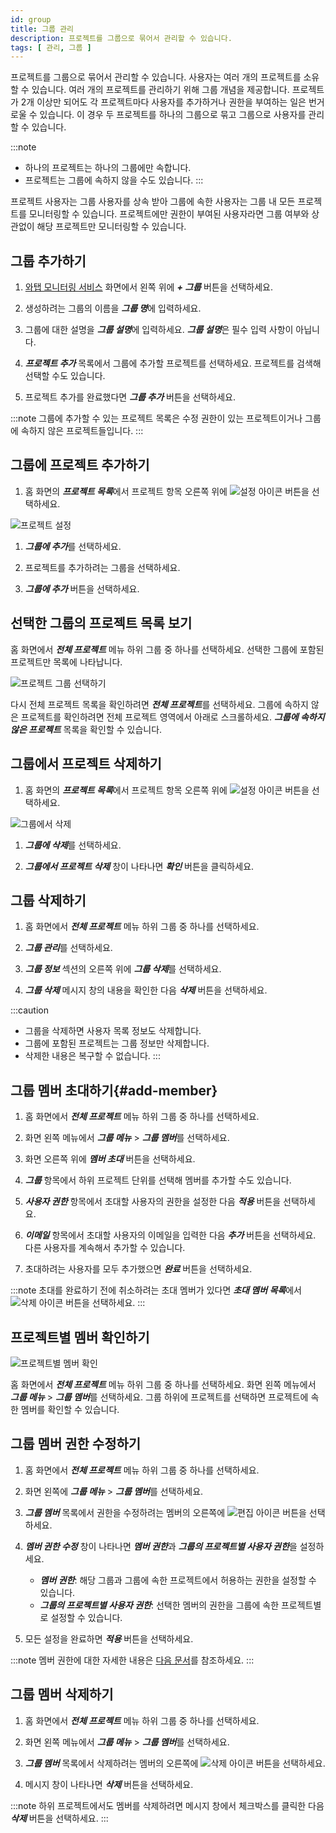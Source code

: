 ```yaml
---
id: group
title: 그룹 관리
description: 프로젝트를 그룹으로 묶어서 관리할 수 있습니다.
tags: [ 관리, 그룹 ]
---
```


프로젝트를 그룹으로 묶어서 관리할 수 있습니다. 사용자는 여러 개의 프로젝트를 소유할 수 있습니다. 여러 개의 프로젝트를 관리하기 위해 그룹 개념을 제공합니다. 프로젝트가 2개 이상만 되어도 각 프로젝트마다 사용자를 추가하거나 권한을 부여하는 일은 번거로울 수 있습니다. 이 경우 두 프로젝트를 하나의 그룹으로 묶고 그룹으로 사용자를 관리할 수 있습니다.

:::note
* 하나의 프로젝트는 하나의 그룹에만 속합니다.
* 프로젝트는 그룹에 속하지 않을 수도 있습니다.
:::

프로젝트 사용자는 그룹 사용자를 상속 받아 그룹에 속한 사용자는 그룹 내 모든 프로젝트를 모니터링할 수 있습니다. 프로젝트에만 권한이 부여된 사용자라면 그룹 여부와 상관없이 해당 프로젝트만 모니터링할 수 있습니다.

## 그룹 추가하기

1. [와탭 모니터링 서비스](https://service.whatap.io) 화면에서 왼쪽 위에 ***+ 그룹*** 버튼을 선택하세요.

1. 생성하려는 그룹의 이름을 ***그룹 명***에 입력하세요.

1. 그룹에 대한 설명을 ***그룹 설명***에 입력하세요. ***그룹 설명***은 필수 입력 사항이 아닙니다.

1. ***프로젝트 추가*** 목록에서 그룹에 추가할 프로젝트를 선택하세요. 프로젝트를 검색해 선택할 수도 있습니다.

1. 프로젝트 추가를 완료했다면 ***그룹 추가*** 버튼을 선택하세요.

:::note
그룹에 추가할 수 있는 프로젝트 목록은 수정 권한이 있는 프로젝트이거나 그룹에 속하지 않은 프로젝트들입니다.
:::

## 그룹에 프로젝트 추가하기

1. 홈 화면의 ***프로젝트 목록***에서 프로젝트 항목 오른쪽 위에 ![설정 아이콘](/img/ico-setting.svg) 버튼을 선택하세요. 

  ![프로젝트 설정](/img/project-add-group.png)

1. ***그룹에 추가***를 선택하세요.

1. 프로젝트를 추가하려는 그룹을 선택하세요.

1. ***그룹에 추가*** 버튼을 선택하세요.

## 선택한 그룹의 프로젝트 목록 보기

홈 화면에서 ***전체 프로젝트*** 메뉴 하위 그룹 중 하나를 선택하세요. 선택한 그룹에 포함된 프로젝트만 목록에 나타납니다.

![프로젝트 그룹 선택하기](/img/project-select-group.png)

다시 전체 프로젝트 목록을 확인하려면 ***전체 프로젝트***를 선택하세요. 그룹에 속하지 않은 프로젝트를 확인하려면 전체 프로젝트 영역에서 아래로 스크롤하세요. ***그룹에 속하지 않은 프로젝트*** 목록을 확인할 수 있습니다.

## 그룹에서 프로젝트 삭제하기

1. 홈 화면의 ***프로젝트 목록***에서 프로젝트 항목 오른쪽 위에 ![설정 아이콘](/img/ico-setting.svg) 버튼을 선택하세요. 

  ![그룹에서 삭제](/img/remove-project-from-group.png)

1. ***그룹에 삭제***를 선택하세요.

1. ***그룹에서 프로젝트 삭제*** 창이 나타나면 ***확인*** 버튼을 클릭하세요.

## 그룹 삭제하기

1. 홈 화면에서 ***전체 프로젝트*** 메뉴 하위 그룹 중 하나를 선택하세요.

1. ***그룹 관리***를 선택하세요.

1. ***그룹 정보*** 섹션의 오른쪽 위에 ***그룹 삭제***를 선택하세요.

1. ***그룹 삭제*** 메시지 창의 내용을 확인한 다음 ***삭제*** 버튼을 선택하세요.

:::caution
* 그룹을 삭제하면 사용자 목록 정보도 삭제합니다. 
* 그룹에 포함된 프로젝트는 그룹 정보만 삭제합니다. 
* 삭제한 내용은 복구할 수 없습니다.
:::

## 그룹 멤버 초대하기{#add-member}

1. 홈 화면에서 ***전체 프로젝트*** 메뉴 하위 그룹 중 하나를 선택하세요.

1. 화면 왼쪽 메뉴에서 ***그룹 메뉴*** > ***그룹 멤버***를 선택하세요.

1. 화면 오른쪽 위에 ***멤버 초대*** 버튼을 선택하세요.

1. ***그룹*** 항목에서 하위 프로젝트 단위를 선택해 멤버를 추가할 수도 있습니다.

1. ***사용자 권한*** 항목에서 초대할 사용자의 권한을 설정한 다음 ***적용*** 버튼을 선택하세요.

1. ***이메일*** 항목에서 초대할 사용자의 이메일을 입력한 다음 ***추가*** 버튼을 선택하세요. 다른 사용자를 계속해서 추가할 수 있습니다.

1. 초대하려는 사용자를 모두 추가했으면 ***완료*** 버튼을 선택하세요.

:::note
초대를 완료하기 전에 취소하려는 초대 멤버가 있다면 ***초대 멤버 목록***에서 ![삭제 아이콘](/img/ico-trash-red.svg) 버튼을 선택하세요.
:::

## 프로젝트별 멤버 확인하기

![프로젝트별 멤버 확인](/img/group-memer-by-project.png)

홈 화면에서 ***전체 프로젝트*** 메뉴 하위 그룹 중 하나를 선택하세요. 화면 왼쪽 메뉴에서 ***그룹 메뉴*** > ***그룹 멤버***를 선택하세요. 그룹 하위에 프로젝트를 선택하면 프로젝트에 속한 멤버를 확인할 수 있습니다.

## 그룹 멤버 권한 수정하기

1. 홈 화면에서 ***전체 프로젝트*** 메뉴 하위 그룹 중 하나를 선택하세요.

1. 화면 왼쪽에 ***그룹 메뉴*** > ***그룹 멤버***를 선택하세요.

1. ***그룹 멤버*** 목록에서 권한을 수정하려는 멤버의 오른쪽에 ![편집 아이콘](/img/ico-edit.svg) 버튼을 선택하세요. 

1. ***멤버 권한 수정*** 창이 나타나면 ***멤버 권한***과 ***그룹의 프로젝트별 사용자 권한***을 설정하세요.

    * ***멤버 권한***: 해당 그룹과 그룹에 속한 프로젝트에서 허용하는 권한을 설정할 수 있습니다.
    * ***그룹의 프로젝트별 사용자 권한***: 선택한 멤버의 권한을 그룹에 속한 프로젝트별로 설정할 수 있습니다.

1. 모든 설정을 완료하면 ***적용*** 버튼을 선택하세요.

:::note
멤버 권한에 대한 자세한 내용은 [다음 문서](project-structure#project-auth)를 참조하세요.
:::

## 그룹 멤버 삭제하기

1. 홈 화면에서 ***전체 프로젝트*** 메뉴 하위 그룹 중 하나를 선택하세요.

1. 화면 왼쪽 메뉴에서 ***그룹 메뉴*** > ***그룹 멤버***를 선택하세요.

1. ***그룹 멤버*** 목록에서 삭제하려는 멤버의 오른쪽에 ![삭제 아이콘](/img/ico-trash-red.svg) 버튼을 선택하세요.

1. 메시지 창이 나타나면 ***삭제*** 버튼을 선택하세요.

:::note
하위 프로젝트에서도 멤버를 삭제하려면 메시지 창에서 체크박스를 클릭한 다음 ***삭제*** 버튼을 선택하세요.
:::